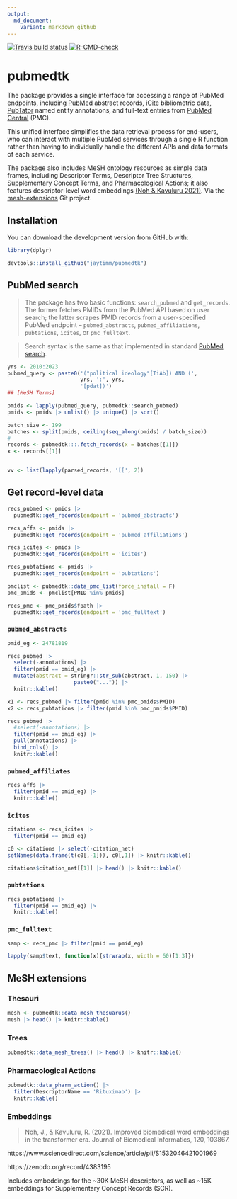 ```yaml
---
output:
  md_document:
    variant: markdown_github
---
```


<!-- badges: start -->
[![Travis build status](https://app.travis-ci.com/jaytimm/pubmedtk.svg?branch=main)](https://app.travis-ci.com/github/jaytimm/pubmedtk)
[![R-CMD-check](https://github.com/jaytimm/pubmedtk/workflows/R-CMD-check/badge.svg)](https://github.com/jaytimm/pubmedtk/actions)
<!-- badges: end -->



# pubmedtk

The package provides a single interface for accessing a range of PubMed endpoints, including [PubMed](https://pubmed.ncbi.nlm.nih.gov/) abstract records, [iCite](https://icite.od.nih.gov/) bibliometric data, [PubTator](https://www.ncbi.nlm.nih.gov/research/pubtator/) named entity annotations, and full-text entries from [PubMed Central](https://www.ncbi.nlm.nih.gov/pmc/) (PMC).  

This unified interface simplifies the data retrieval process for end-users, who can interact with multiple PubMed services through a single R function rather than having to individually handle the different APIs and data formats of each service. 

The package also includes MeSH ontology resources as simple data frames, including Descriptor Terms, Descriptor Tree Structures, Supplementary Concept Terms, and Pharmacological Actions; it also features descriptor-level word embeddings [(Noh & Kavuluru 2021)](https://www.sciencedirect.com/science/article/pii/S1532046421001969). Via the [mesh-extensions](https://github.com/jaytimm/mesh-extensions) Git project.



## Installation

You can download the development version from GitHub with:

```r
library(dplyr)
```


```r
devtools::install_github("jaytimm/pubmedtk")
```



## PubMed search

> The package has two basic functions: `search_pubmed` and `get_records`. The former fetches PMIDs from the PubMed API based on user search; the latter scrapes PMID records from a user-specified PubMed endpoint -- `pubmed_abstracts`, `pubmed_affiliations`, `pubtations`, `icites`, or `pmc_fulltext`.


> Search syntax is the same as that implemented in standard [PubMed search](https://pubmed.ncbi.nlm.nih.gov/advanced/). 

```r
yrs <- 2010:2023
pubmed_query <- paste0('("political ideology"[TiAb]) AND (', 
                       yrs, ':', yrs,  
                       '[pdat])')
## [MeSH Terms]

pmids <- lapply(pubmed_query, pubmedtk::search_pubmed)
pmids <- pmids |> unlist() |> unique() |> sort()
```



```r
batch_size <- 199
batches <- split(pmids, ceiling(seq_along(pmids) / batch_size))
# 
records <- pubmedtk:::.fetch_records(x = batches[[1]])
x <- records[[1]]


vv <- list(lapply(parsed_records, '[[', 2))
```



## Get record-level data

```r
recs_pubmed <- pmids |> 
  pubmedtk::get_records(endpoint = 'pubmed_abstracts') 

recs_affs <- pmids |> 
  pubmedtk::get_records(endpoint = 'pubmed_affiliations')

recs_icites <- pmids |> 
  pubmedtk::get_records(endpoint = 'icites')

recs_pubtations <- pmids |> 
  pubmedtk::get_records(endpoint = 'pubtations')
```



```r
pmclist <- pubmedtk::data_pmc_list(force_install = F)
pmc_pmids <- pmclist[PMID %in% pmids]

recs_pmc <- pmc_pmids$fpath |> 
  pubmedtk::get_records(endpoint = 'pmc_fulltext')
```





### `pubmed_abstracts`

```r
pmid_eg <- 24781819
```


```r
recs_pubmed |> 
  select(-annotations) |>
  filter(pmid == pmid_eg) |>
  mutate(abstract = stringr::str_sub(abstract, 1, 150) |>
                     paste0("...")) |>
  knitr::kable()
```


```r
x1 <- recs_pubmed |> filter(pmid %in% pmc_pmids$PMID) 
x2 <- recs_pubtations |> filter(pmid %in% pmc_pmids$PMID) 
```


```r
recs_pubmed |> 
  #select(-annotations) |>
  filter(pmid == pmid_eg) |>
  pull(annotations) |>
  bind_cols() |>
  knitr::kable()
```



### `pubmed_affiliates`

```r
recs_affs |> 
  filter(pmid == pmid_eg) |>
  knitr::kable()
```


### `icites`

```r
citations <- recs_icites |> 
  filter(pmid == pmid_eg)

c0 <- citations |> select(-citation_net) 
setNames(data.frame(t(c0[,-1])), c0[,1]) |> knitr::kable()
```


```r
citations$citation_net[[1]] |> head() |> knitr::kable()
```




### `pubtations`

```r
recs_pubtations |> 
  filter(pmid == pmid_eg) |>
  knitr::kable()
```


### `pmc_fulltext`

```r
samp <- recs_pmc |> filter(pmid == pmid_eg)

lapply(samp$text, function(x){strwrap(x, width = 60)[1:3]})
```



## MeSH extensions

### Thesauri

```r
mesh <- pubmedtk::data_mesh_thesuarus() 
mesh |> head() |> knitr::kable()
```


### Trees

```r
pubmedtk::data_mesh_trees() |> head() |> knitr::kable()
```


### Pharmacological Actions

```r
pubmedtk::data_pharm_action() |> 
  filter(DescriptorName == 'Rituximab') |>
  knitr::kable()
```



### Embeddings

> Noh, J., & Kavuluru, R. (2021). Improved biomedical word embeddings in the transformer era. Journal of Biomedical Informatics, 120, 103867.

https://www.sciencedirect.com/science/article/pii/S1532046421001969

https://zenodo.org/record/4383195

Includes embeddings for the ~30K MeSH descriptors, as well as ~15K embeddings for Supplementary Concept Records (SCR).


